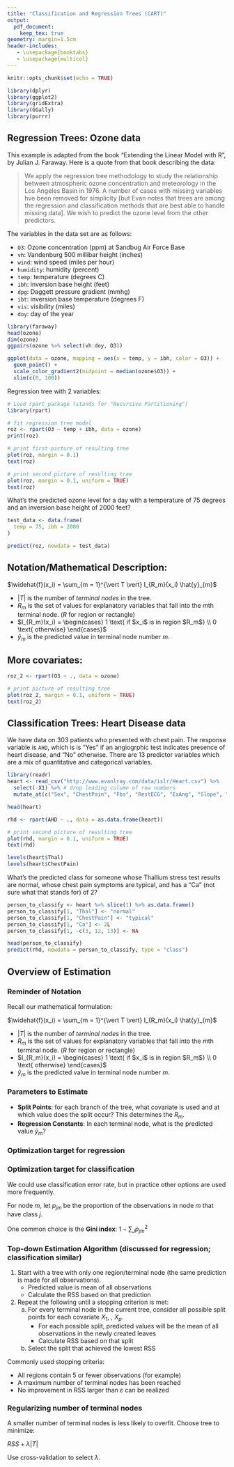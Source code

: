 ```yaml
---
title: "Classification and Regression Trees (CART)"
output:
  pdf_document:
    keep_tex: true
geometry: margin=1.5cm
header-includes:
   - \usepackage{booktabs}
   - \usepackage{multicol}
---
```


```r
knitr::opts_chunk$set(echo = TRUE)
```

```r
library(dplyr)
library(ggplot2)
library(gridExtra)
library(GGally)
library(purrr)
```

## Regression Trees: Ozone data

This example is adapted from the book "Extending the Linear Model with R", by Julian J. Faraway.  Here is a quote from that book describing the data:

> We apply the regression tree methodology to study the relationship between atmospheric ozone concentration and meteorology in the Los Angeles Basin in 1976.  A number of cases with missing variables hve been removed for simplicity [but Evan notes that trees are among the regression and classification methods that are best able to handle missing data].  We wish to predict the ozone level from the other predictors.

The variables in the data set are as follows:

 * `O3`: Ozone concentration (ppm) at Sandbug Air Force Base
 * `vh`: Vandenburg 500 millibar height (inches)
 * `wind`: wind speed (miles per hour)
 * `humidity`: humidity (percent)
 * `temp`: temperature (degrees C)
 * `ibh`: inversion base height (feet)
 * `dpg`: Daggett pressure gradient (mmhg)
 * `ibt`: inversion base temperature (degrees F)
 * `vis`: visibility (miles)
 * `doy`: day of the year

```r
library(faraway)
head(ozone)
dim(ozone)
ggpairs(ozone %>% select(vh:doy, O3))
```

```r
ggplot(data = ozone, mapping = aes(x = temp, y = ibh, color = O3)) +
  geom_point() +
  scale_color_gradient2(midpoint = median(ozone$O3)) +
  xlim(c(0, 100))
```

Regression tree with 2 variables:

```r
# Load rpart package (stands for "Recursive Partitioning")
library(rpart)

# fit regression tree model
roz <- rpart(O3 ~ temp + ibh, data = ozone)
print(roz)
```

```r
# print first picture of resulting tree
plot(roz, margin = 0.1)
text(roz)
```

```r
# print second picture of resulting tree
plot(roz, margin = 0.1, uniform = TRUE)
text(roz)
```

What's the predicted ozone level for a day with a temperature of 75 degrees and an inversion base height of 2000 feet?

```r
test_data <- data.frame(
  temp = 75, ibh = 2000
)

predict(roz, newdata = test_data)
```

## Notation/Mathematical Description:

$\widehat{f}(x_i) = \sum_{m = 1}^{\vert T \vert} I_{R_m}(x_i) \hat{y}_{m}$

 * $\vert T \vert$ is the number of *terminal nodes* in the tree.
 * $R_m$ is the set of values for explanatory variables that fall into the $m$th terminal node.  ($R$ for region or rectangle)
 * $I_{R_m}(x_i) = \begin{cases} 1 \text{ if $x_i$ is in region $R_m$} \\ 0 \text{ otherwise} \end{cases}$
 * $\hat{y}_m$ is the predicted value in terminal node number $m$.

## More covariates:

```r
roz_2 <- rpart(O3 ~ ., data = ozone)

# print picture of resulting tree
plot(roz_2, margin = 0.1, uniform = TRUE)
text(roz_2)
```

\newpage

## Classification Trees: Heart Disease data

We have data on 303 patients who presented with chest pain.  The response variable is `AHD`, which is is "Yes" if an angiogrphic test indicates presence of heart disease, and "No" otherwise.  There are 13 predictor variables which are a mix of quantitative and categorical variables.

```r
library(readr)
heart <- read_csv("http://www.evanlray.com/data/islr/Heart.csv") %>%
  select(-X1) %>% # drop leading column of row numbers
  mutate_at(c("Sex", "ChestPain", "Fbs", "RestECG", "ExAng", "Slope", "Thal", "AHD"), factor)

head(heart)
```

```r
rhd <- rpart(AHD ~ ., data = as.data.frame(heart))

# print second picture of resulting tree
plot(rhd, margin = 0.1, uniform = TRUE)
text(rhd)

levels(heart$Thal)
levels(heart$ChestPain)
```

What's the predicted class for someone whose Thallium stress test results are normal, whose chest pain symptoms are typical, and has a "Ca" (not sure what that stands for) of 2?

```r
person_to_classify <- heart %>% slice(1) %>% as.data.frame()
person_to_classify[1, "Thal"] <- "normal"
person_to_classify[1, "ChestPain"] <- "typical"
person_to_classify[1, "Ca"] <- 2L
person_to_classify[1, -c(3, 12, 13)] <- NA
```

```r
head(person_to_classify)
predict(rhd, newdata = person_to_classify, type = "class")
```

\newpage

## Overview of Estimation

### Reminder of Notation

Recall our mathematical formulation:

$\widehat{f}(x_i) = \sum_{m = 1}^{\vert T \vert} I_{R_m}(x_i) \hat{y}_{m}$

 * $\vert T \vert$ is the number of *terminal nodes* in the tree.
 * $R_m$ is the set of values for explanatory variables that fall into the $m$th terminal node.  ($R$ for region or rectangle)
 * $I_{R_m}(x_i) = \begin{cases} 1 \text{ if $x_i$ is in region $R_m$} \\ 0 \text{ otherwise} \end{cases}$
 * $\hat{y}_m$ is the predicted value in terminal node number $m$.

### Parameters to Estimate

 * **Split Points**: for each branch of the tree, what covariate is used and at which value does the split occur?  This determines the $R_m$.
 * **Regression Constants**: In each terminal node, what is the predicted value $\hat{y}_m$?

### Optimization target for regression

\begin{align*}
RSS &= \sum_{i = 1}^n (\widehat{y}_i - y_i)^2 = \sum_{m = 1}^{\vert T \vert} \sum_{i: x_i \in R_m} (y_i - \hat{y}_m)^2
\end{align*}

### Optimization target for classification

We could use classification error rate, but in practice other options are used more frequently.

For node $m$, let $p_{jm}$ be the proportion of the observations in node $m$ that have class $j$.

One common choice is the **Gini index**: $1 - \sum_{J} p_{jm}^2$

### Top-down Estimation Algorithm (discussed for regression; classification similar)

1. Start with a tree with only one region/terminal node (the same prediction is made for all observations).
    * Predicted value is mean of all observations
    * Calculate the RSS based on that prediction
2. Repeat the following until a stopping criterion is met:
    a. For every terminal node in the current tree, consider all possible split points for each covariate $X_1$, \ldots, $X_p$.
        * For each possible split, predicted values will be the mean of all observations in the newly created leaves
        * Calculate RSS based on that split
    b. Select the split that achieved the lowest RSS

Commonly used stopping criteria:

 * All regions contain 5 or fewer observations (for example)
 * A maximum number of terminal nodes has been reached
 * No improvement in RSS larger than $\varepsilon$ can be realized

### Regularizing number of terminal nodes

A smaller number of terminal nodes is less likely to overfit.  Choose tree to minimize:

$RSS + \lambda \vert T \vert$

Use cross-validation to select $\lambda$.

